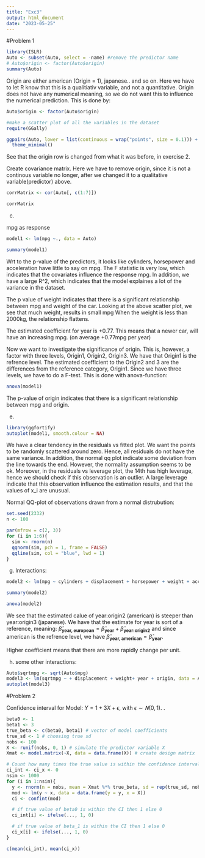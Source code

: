 ```yaml
---
title: "Exc3"
output: html_document
date: "2023-05-25"
---
```


#Problem 1

```r
library(ISLR)
Auto <- subset(Auto, select = -name) #remove the predictor name
# Auto$origin <- factor(Auto$origin)
summary(Auto)
```

Origin are either american (Origin = 1), japanese.. and so on. Here we have to let R know that this is a qualitiativ variable, and not a quantitative. Origin does not have any numerical meaning, so we do not want this to influence the numerical prediction. This is done by:

```r
Auto$origin <- factor(Auto$origin)

#make a scatter plot of all the variables in the dataset
require(GGally)

ggpairs(Auto, lower = list(continuous = wrap("points", size = 0.1))) +
  theme_minimal()

```
See that the origin row is changed from what it was before, in exercise 2. 

Create covariance matrix. Here we have to remove origin, since it is not a continous variable no longer, after we changed it to a qualitative variable(predictor) above. 

```r
corrMatrix <- cor(Auto[, c(1:7)])

corrMatrix
```

c) 

mpg as response
```r
model1 <- lm(mpg ~., data = Auto)

summary(model1)
```
Wrt to the p-value of the predictors, it looks like cylinders, horsepower and acceleration have little to say on mpg. The F statistic is very low, which indicates that the covariates influence the response mpg. In addition, we have a large R^2, which indicates that the model explaines a lot of the variance in the dataset. 


The p value of weight indicates that there is a significant relationship between mpg and weight of the car. Looking at the above scatter plot, we see that much weight, results in small mpg When the weight is less than 2000kg, the relationship flattens. 


The estimated coefficient for year is +0.77. This means that a newer car, will have an increasing mpg. (on average +0.77mpg per year)


Now we want to investigate the significance of origin. This is, however, a factor with three levels, Origin1, Origin2, Origin3. We have that Origin1 is the refrence level. The estimated coefficient to the Origin2 and 3 are the differences from the reference category, Origin1. Since we have three levels, we have to do a F-test. This is done with anova-function:

```r
anova(model1)
`````
The p-value of origin indicates that there is a significant relationship between mpg and origin. 

e) 

```r
library(ggfortify)
autoplot(model1, smooth.colour = NA)
```
We have a clear tendency in the residuals vs fitted plot. We want the points to be randomly scattered around zero. Hence, all residuals do not have the same variance. In addition, the normal qq plot indicate some deviation from the line towards the end. However, the normality assumption seems to be ok. Moreover, in the residuals vs leverage plot, the 14th has high leverage, hence we should check if this observation is an outlier. A large leverage indicate that this observation influence the estimation results, and that the values of x_i are unusual.


Normal QQ-plot of observations drawn from a normal distrubution:

```r
set.seed(2332)
n <- 100

par(mfrow = c(2, 3))
for (i in 1:6){
  sim <- rnorm(n)
  qqnorm(sim, pch = 1, frame = FALSE)
  qqline(sim, col = "blue", lwd = 1)
}
```


g) Interactions: 
```r
model2 <- lm(mpg ~ cylinders + displacement + horsepower + weight + acceleration + year + origin*year, data= Auto)

summary(model2)
```

```r
anova(model2)
```

We see that the estimated calue of year:origin2 (american) is steeper than year:origin3 (japanese). We have that the estimate for year is sort of a reference, meaning: $\hat{\beta}_{\textbf{year, european}} = \hat{\beta}_{\textbf{year}} + \hat{\beta}_{\textbf{year:origin2}}$ and since american is the refrence level, we have $\hat{\beta}_{\textbf{year, american}} = \hat{\beta}_{\textbf{year}}$. 

Higher coefficient means that there are more rapidly change per unit. 

h) some other interactions: 
```r
Auto$sqrtmpg <- sqrt(Auto$mpg)
model3 <- lm(sqrtmpg ~ + displacement + weight+ year + origin, data = Auto)
autoplot(model3)
```


#Problem 2

Confidence interval for Model: $Y=1+3X+ \epsilon$, with $\epsilon∼𝖭(0,1)$. 
.
```r
beta0 <- 1
beta1 <- 3
true_beta <- c(beta0, beta1) # vector of model coefficients
true_sd <- 1 # choosing true sd
nobs <- 100
X <- runif(nobs, 0, 1) # simulate the predictor variable X
Xmat <- model.matrix(~X, data = data.frame(X)) # create design matrix

# Count how many times the true value is within the confidence interval
ci_int <- ci_x <- 0
nsim <- 1000
for (i in 1:nsim){
  y <- rnorm(n = nobs, mean = Xmat %*% true_beta, sd = rep(true_sd, nobs))
  mod <- lm(y ~ x, data = data.frame(y = y, x = X))
  ci <- confint(mod)

  # if true value of beta0 is within the CI then 1 else 0
  ci_int[i] <- ifelse(..., 1, 0)

  # if true value of beta_1 is within the CI then 1 else 0
  ci_x[i] <- ifelse(..., 1, 0)
}

c(mean(ci_int), mean(ci_x))
```



